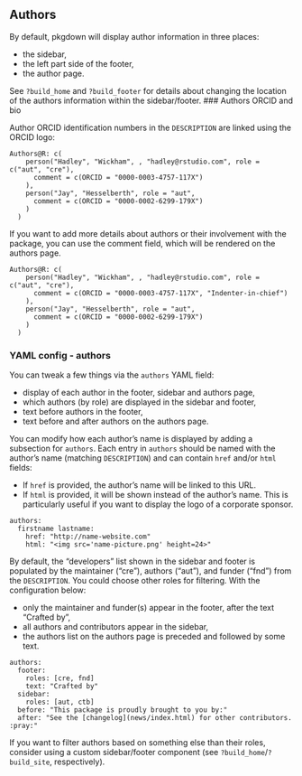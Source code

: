 ## Authors

By default, pkgdown will display author information in three places:

* the sidebar,
* the left part side of the footer,
* the author page.

See `?build_home` and `?build_footer` for details about changing the location of the authors information within the sidebar/footer.
### Authors ORCID and bio

Author ORCID identification numbers in the `DESCRIPTION` are linked using the ORCID logo:

```
Authors@R: c(
    person("Hadley", "Wickham", , "hadley@rstudio.com", role = c("aut", "cre"),
      comment = c(ORCID = "0000-0003-4757-117X")
    ),
    person("Jay", "Hesselberth", role = "aut",
      comment = c(ORCID = "0000-0002-6299-179X")
    )
  )
```

If you want to add more details about authors or their involvement with the package,
you can use the comment field, which will be rendered on the authors page.

```
Authors@R: c(
    person("Hadley", "Wickham", , "hadley@rstudio.com", role = c("aut", "cre"),
      comment = c(ORCID = "0000-0003-4757-117X", "Indenter-in-chief")
    ),
    person("Jay", "Hesselberth", role = "aut",
      comment = c(ORCID = "0000-0002-6299-179X")
    )
  )
```

### YAML config - authors

You can tweak a few things via the `authors` YAML field:

* display of each author in the footer, sidebar and authors page,
* which authors (by role) are displayed in the sidebar and footer,
* text before authors in the footer, 
* text before and after authors on the authors page.


You can modify how each author's name is displayed
by adding a subsection for `authors`. 
Each entry in `authors` should be named 
with the author's name (matching `DESCRIPTION`)
and can contain `href` and/or `html` fields:

* If `href` is provided, the author's name will be linked to this URL.
* If `html` is provided, it will be shown instead of the author's name.
  This is particularly useful if you want to display the logo of a corporate
  sponsor.

```
authors:
  firstname lastname:
    href: "http://name-website.com"
    html: "<img src='name-picture.png' height=24>"
```


By default, the "developers" list shown in the sidebar and footer is populated by the maintainer ("cre"), authors
("aut"), and funder ("fnd") from the `DESCRIPTION`. 
You could choose other roles for filtering.
With the configuration below:

* only the maintainer and funder(s) appear in the footer, after the text "Crafted by",
* all authors and contributors appear in the sidebar,
* the authors list on the authors page is preceded and followed by some text.


```
authors:
  footer:
    roles: [cre, fnd]
    text: "Crafted by"
  sidebar:
    roles: [aut, ctb]
  before: "This package is proudly brought to you by:"
  after: "See the [changelog](news/index.html) for other contributors. :pray:"
```

If you want to filter authors based on something else than their roles, 
consider using a custom sidebar/footer component 
(see `?build_home`/`?build_site`, respectively).
